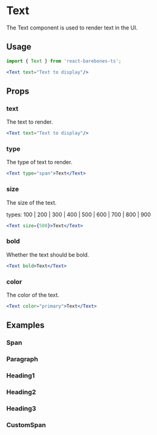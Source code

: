 

<Meta of={TextStories} />

# Text

The Text component is used to render text in the UI.

## Usage

```jsx
import { Text } from 'react-barebones-ts';

<Text text="Text to display"/>

```

## Props


### text

The text to render.

```jsx
<Text text="Text to display"/>

```

### type

The type of text to render.

```jsx
<Text type="span">Text</Text>

```

### size

The size of the text.

types: 100 | 200 | 300 | 400 | 500 | 600 | 700 | 800 | 900

```jsx
<Text size={500}>Text</Text>

```

### bold

Whether the text should be bold.

```jsx
<Text bold>Text</Text>

```

### color

The color of the text.

```jsx
<Text color="primary">Text</Text>

```

## Examples

### Span

<Canvas of={TextStories.Span} />

### Paragraph

<Canvas of={TextStories.Paragraph} />

### Heading1

<Canvas of={TextStories.Heading1} />

### Heading2

<Canvas of={TextStories.Heading2} />

### Heading3

<Canvas of={TextStories.Heading3} />

### CustomSpan

<Canvas of={TextStories.CustomSpan} />
